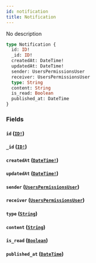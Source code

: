 ```yaml
---
id: notification
title: Notification
---
```


No description

```graphql
type Notification {
  id: ID!
  _id: ID!
  createdAt: DateTime!
  updatedAt: DateTime!
  sender: UsersPermissionsUser
  receiver: UsersPermissionsUser
  type: String
  content: String
  is_read: Boolean
  published_at: DateTime
}
```

### Fields

#### `id` ([`ID!`](/v1/scalars/id))

#### `_id` ([`ID!`](/v1/scalars/id))

#### `createdAt` ([`DateTime!`](/v1/scalars/date-time))

#### `updatedAt` ([`DateTime!`](/v1/scalars/date-time))

#### `sender` ([`UsersPermissionsUser`](/v1/objects/users-permissions-user))

#### `receiver` ([`UsersPermissionsUser`](/v1/objects/users-permissions-user))

#### `type` ([`String`](/v1/scalars/string))

#### `content` ([`String`](/v1/scalars/string))

#### `is_read` ([`Boolean`](/v1/scalars/boolean))

#### `published_at` ([`DateTime`](/v1/scalars/date-time))
